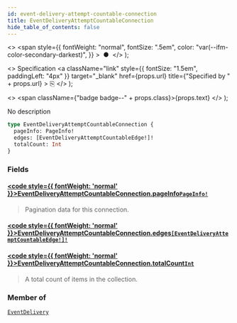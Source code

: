 ```yaml
---
id: event-delivery-attempt-countable-connection
title: EventDeliveryAttemptCountableConnection
hide_table_of_contents: false
---
```


  <>
    <span
      style={{
        fontWeight: "normal",
        fontSize: ".5em",
        color: "var(--ifm-color-secondary-darkest)",
      }}
    >
      &nbsp;●&nbsp;
    </span>
  </>
);

  <>
    Specification
    <a
      className="link"
      style={{ fontSize: "1.5em", paddingLeft: "4px" }}
      target="\_blank"
      href={props.url}
      title={"Specified by " + props.url}
    >
      ⎘
    </a>
  </>
);

  <>
    <span className={"badge badge--" + props.class}>{props.text}</span>
  </>
);

No description

```graphql
type EventDeliveryAttemptCountableConnection {
  pageInfo: PageInfo!
  edges: [EventDeliveryAttemptCountableEdge!]!
  totalCount: Int
}
```

### Fields

#### [<code style={{ fontWeight: 'normal' }}>EventDeliveryAttemptCountableConnection.<b>pageInfo</b></code>](#)<Bullet />[`PageInfo!`](../../api-reference/miscellaneous/objects/page-info) <Badge class="secondary" text="non-null"/> <Badge class="secondary" text="object"/> <Badge class="secondary" text="miscellaneous"/>

> Pagination data for this connection.

#### [<code style={{ fontWeight: 'normal' }}>EventDeliveryAttemptCountableConnection.<b>edges</b></code>](#)<Bullet />[`[EventDeliveryAttemptCountableEdge!]!`](../../api-reference/miscellaneous/objects/event-delivery-attempt-countable-edge) <Badge class="secondary" text="non-null"/> <Badge class="secondary" text="object"/> <Badge class="secondary" text="miscellaneous"/>

>

#### [<code style={{ fontWeight: 'normal' }}>EventDeliveryAttemptCountableConnection.<b>totalCount</b></code>](#)<Bullet />[`Int`](../../api-reference/miscellaneous/scalars/int) <Badge class="secondary" text="scalar"/> <Badge class="secondary" text="miscellaneous"/>

> A total count of items in the collection.

### Member of

[`EventDelivery`](../../api-reference/miscellaneous/objects/event-delivery) <Badge class="secondary" text="object"/>
